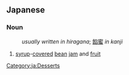==Japanese==                                          
===Noun===
{{ja-noun|h||rom=anmitsu}}
:''usually written in hiragana''; [[餡蜜]] ''in kanji''

#[[syrup]]-[[covered]] [[bean]] [[jam]] and [[fruit]]
[[Category:ja:Desserts]]